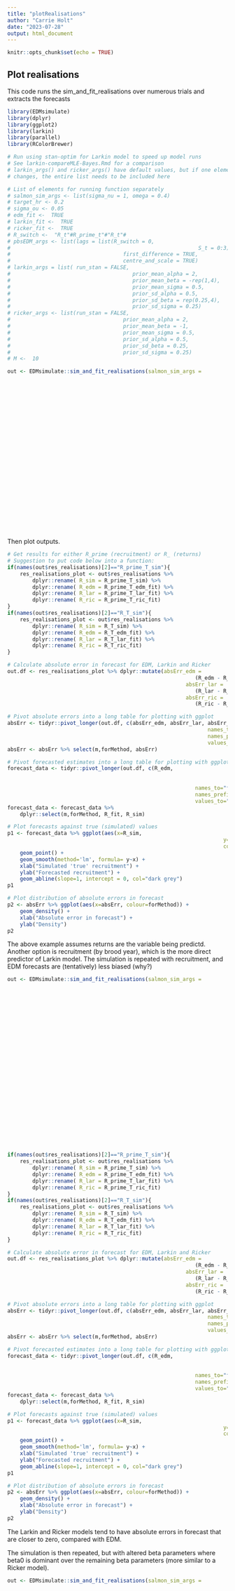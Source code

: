 ```yaml
---
title: "plotRealisations"
author: "Carrie Holt"
date: "2023-07-28"
output: html_document
---
```


```r
knitr::opts_chunk$set(echo = TRUE)
```

## Plot realisations

This code runs the sim_and_fit_realisations over numerous trials and extracts the forecasts

```r
library(EDMsimulate)
library(dplyr)
library(ggplot2)
library(larkin)
library(parallel)
library(RColorBrewer)

# Run using stan-optim for Larkin model to speed up model runs
# See larkin-compareMLE-Bayes.Rmd for a comparison
# larkin_args() and ricker_args() have default values, but if one element 
# changes, the entire list needs to be included here

# List of elements for running function separately
# salmon_sim_args <- list(sigma_nu = 1, omega = 0.4)
# target_hr <- 0.2
# sigma_ou <- 0.05
# edm_fit <-  TRUE
# larkin_fit <-  TRUE
# ricker_fit <-  TRUE
# R_switch <-  "R_t"#R_prime_t"#"R_t"#
# pbsEDM_args <- list(lags = list(R_switch = 0,
# 															 S_t = 0:3),
# 									 first_difference = TRUE,
# 									 centre_and_scale = TRUE)
# larkin_args = list( run_stan = FALSE,
# 										prior_mean_alpha = 2,
# 										prior_mean_beta = -rep(1,4),
# 										prior_mean_sigma = 0.5,
# 										prior_sd_alpha = 0.5,
# 										prior_sd_beta = rep(0.25,4),
# 										prior_sd_sigma = 0.25)
# ricker_args <- list(run_stan = FALSE,
# 									 prior_mean_alpha = 2,
# 									 prior_mean_beta = -1,
# 									 prior_mean_sigma = 0.5,
# 									 prior_sd_alpha = 0.5,
# 									 prior_sd_beta = 0.25,
# 									 prior_sd_sigma = 0.25)
# M <-  10

out <- EDMsimulate::sim_and_fit_realisations(salmon_sim_args = 
																						 	list(sigma_nu = 1, 
																						 			 omega = 0.4), 
																						 target_hr = 0.2,
																						 sigma_ou = 0.05,
																						 larkin_fit = TRUE,
																						 ricker_fit = TRUE,
																						 R_switch = "R_t",#"R_prime_t",#"R_t",#
																						 larkin_args = list(
																						 	run_stan = FALSE,
																						  prior_mean_alpha = 2,
																						  prior_mean_beta = -rep(1,4),
																						  prior_mean_sigma = 0.5,
																						  prior_sd_alpha = 0.5,
																						  prior_sd_beta = rep(0.25,4),
																						  prior_sd_sigma = 0.25),
																						 ricker_args = list(
																						 	run_stan = FALSE,
																						 	prior_mean_alpha = 2,
																						 	prior_mean_beta = -1,
																						 	prior_mean_sigma = 0.5,
																						 	prior_sd_alpha = 0.5,
																						 	prior_sd_beta = 0.25,
																						 	prior_sd_sigma = 0.25),
																						 M = 100)
```
Then plot outputs.

```r
# Get results for either R_prime (recruitment) or R_ (returns)
# Suggestion to put code below into a function:
if(names(out$res_realisations)[2]=="R_prime_T_sim"){
	res_realisations_plot <- out$res_realisations %>% 
		dplyr::rename( R_sim = R_prime_T_sim) %>% 
		dplyr::rename( R_edm = R_prime_T_edm_fit) %>% 
		dplyr::rename( R_lar = R_prime_T_lar_fit) %>% 
		dplyr::rename( R_ric = R_prime_T_ric_fit)
}
if(names(out$res_realisations)[2]=="R_T_sim"){
	res_realisations_plot <- out$res_realisations %>% 
		dplyr::rename( R_sim = R_T_sim) %>% 
		dplyr::rename( R_edm = R_T_edm_fit) %>% 
		dplyr::rename( R_lar = R_T_lar_fit) %>% 
		dplyr::rename( R_ric = R_T_ric_fit)
}

# Calculate absolute error in forecast for EDM, Larkin and Ricker
out.df <- res_realisations_plot %>% dplyr::mutate(absErr_edm = 
														 	(R_edm - R_sim), 
														 absErr_lar = 
														 	(R_lar - R_sim),
														 absErr_ric = 
														 	(R_ric - R_sim))

# Pivot absolute errors into a long table for plotting with ggplot
absErr <- tidyr::pivot_longer(out.df, c(absErr_edm, absErr_lar, absErr_ric), 
																names_to="forMethod", 
																names_prefix = "absErr_", 
																values_to="absErr")
absErr <- absErr %>% select(m,forMethod, absErr)

# Pivot forecasted estimates into a long table for plotting with ggplot
forecast_data <- tidyr::pivot_longer(out.df, c(R_edm, 
																						R_lar,
																						R_ric), 
															names_to="forMethod", 
															names_prefix = "R_", 
															values_to="R_fit") 
forecast_data <- forecast_data %>% 
	dplyr::select(m,forMethod, R_fit, R_sim)

# Plot forecasts against true (simulated) values
p1 <- forecast_data %>% ggplot(aes(x=R_sim, 
																	 y=R_fit, 
																	 colour=forMethod)) + 
	geom_point() + 
	geom_smooth(method='lm', formula= y~x) + 
	xlab("Simulated 'true' recruitment") + 
	ylab("Forecasted recruitment") +
	geom_abline(slope=1, intercept = 0, col="dark grey")
p1

# Plot distribution of absolute errors in forecast
p2 <- absErr %>% ggplot(aes(x=absErr, colour=forMethod)) + 
	geom_density() +
	xlab("Absolute error in forecast") +
	ylab("Density")
p2

```
The above example assumes returns are the variable being predictd. Another option is recruitment (by brood year), which is the more direct predictor of Larkin model. The simulation is repeated with recruitment, and EDM forecasts are (tentatively) less biased (why?)

```r
out <- EDMsimulate::sim_and_fit_realisations(salmon_sim_args = 
																						 	list(sigma_nu = 1, 
																						 			 omega = 0.4), 
																						 target_hr = 0.2,
																						 sigma_ou = 0.05,
																						 larkin_fit = TRUE,
																						 ricker_fit = TRUE,
																						 R_switch = "R_prime_t",#"R_t",#
																						 larkin_args = list(
																						 	run_stan = FALSE,
																						  prior_mean_alpha = 2,
																						  prior_mean_beta = -rep(1,4),
																						  prior_mean_sigma = 0.5,
																						  prior_sd_alpha = 0.5,
																						  prior_sd_beta = rep(0.25,4),
																						  prior_sd_sigma = 0.25),
																						 ricker_args = list(
																						 	run_stan = FALSE,
																						 	prior_mean_alpha = 2,
																						 	prior_mean_beta = -1,
																						 	prior_mean_sigma = 0.5,
																						 	prior_sd_alpha = 0.5,
																						 	prior_sd_beta = 0.25,
																						 	prior_sd_sigma = 0.25),
																						 M = 100)


if(names(out$res_realisations)[2]=="R_prime_T_sim"){
	res_realisations_plot <- out$res_realisations %>% 
		dplyr::rename( R_sim = R_prime_T_sim) %>% 
		dplyr::rename( R_edm = R_prime_T_edm_fit) %>% 
		dplyr::rename( R_lar = R_prime_T_lar_fit) %>% 
		dplyr::rename( R_ric = R_prime_T_ric_fit)
}
if(names(out$res_realisations)[2]=="R_T_sim"){
	res_realisations_plot <- out$res_realisations %>% 
		dplyr::rename( R_sim = R_T_sim) %>% 
		dplyr::rename( R_edm = R_T_edm_fit) %>% 
		dplyr::rename( R_lar = R_T_lar_fit) %>% 
		dplyr::rename( R_ric = R_T_ric_fit)
}

# Calculate absolute error in forecast for EDM, Larkin and Ricker
out.df <- res_realisations_plot %>% dplyr::mutate(absErr_edm = 
														 	(R_edm - R_sim), 
														 absErr_lar = 
														 	(R_lar - R_sim),
														 absErr_ric = 
														 	(R_ric - R_sim))

# Pivot absolute errors into a long table for plotting with ggplot
absErr <- tidyr::pivot_longer(out.df, c(absErr_edm, absErr_lar, absErr_ric), 
																names_to="forMethod", 
																names_prefix = "absErr_", 
																values_to="absErr")
absErr <- absErr %>% select(m,forMethod, absErr)

# Pivot forecasted estimates into a long table for plotting with ggplot
forecast_data <- tidyr::pivot_longer(out.df, c(R_edm, 
																						R_lar,
																						R_ric), 
															names_to="forMethod", 
															names_prefix = "R_", 
															values_to="R_fit") 
forecast_data <- forecast_data %>% 
	dplyr::select(m,forMethod, R_fit, R_sim)

# Plot forecasts against true (simulated) values
p1 <- forecast_data %>% ggplot(aes(x=R_sim, 
																	 y=R_fit, 
																	 colour=forMethod)) + 
	geom_point() + 
	geom_smooth(method='lm', formula= y~x) + 
	xlab("Simulated 'true' recruitment") + 
	ylab("Forecasted recruitment") +
	geom_abline(slope=1, intercept = 0, col="dark grey")
p1

# Plot distribution of absolute errors in forecast
p2 <- absErr %>% ggplot(aes(x=absErr, colour=forMethod)) + 
	geom_density() +
	xlab("Absolute error in forecast") +
	ylab("Density")
p2

```


The Larkin and Ricker models tend to have absolute errors in forecast that are closer to zero, compared with EDM.

The simulation is then repeated, but with altered beta parameters where beta0 is dominant over the remaining beta parameters (more similar to a Ricker model).

```r
out <- EDMsimulate::sim_and_fit_realisations(salmon_sim_args = 
																						 	list(sigma_nu = 1, 
																						 			 omega = 0.4,
																						 			 beta = c(0.45, 0.25, 0.15, 0.15)), 
																						 target_hr = 0.2,
																						 sigma_ou = 0.05,
																						 R_switch = "R_t",#"R_prime_t",#"R_t",#
																						 larkin_fit = TRUE,
																						 ricker_fit = TRUE,
																						 larkin_args = list(
																						 	run_stan = FALSE,
																						  prior_mean_alpha = 2,
																						  prior_mean_beta = -rep(1,4),
																						  prior_mean_sigma = 0.5,
																						  prior_sd_alpha = 0.5,
																						  prior_sd_beta = rep(0.25,4),
																						  prior_sd_sigma = 0.25),
																						 ricker_args = list(
																						 	run_stan = FALSE,
																						 	prior_mean_alpha = 2,
																						 	prior_mean_beta = -1,
																						 	prior_mean_sigma = 0.5,
																						 	prior_sd_alpha = 0.5,
																						 	prior_sd_beta = 0.25,
																						 	prior_sd_sigma = 0.25),
																						 M = 100)

# Get results for either R_prime (recruitment) or R_ (returns)
if(names(out$res_realisations)[2]=="R_prime_T_sim"){
	res_realisations_plot <- out$res_realisations %>% 
		dplyr::rename( R_sim = R_prime_T_sim) %>% 
		dplyr::rename( R_edm = R_prime_T_edm_fit) %>% 
		dplyr::rename( R_lar = R_prime_T_lar_fit) %>% 
		dplyr::rename( R_ric = R_prime_T_ric_fit)
}
if(names(out$res_realisations)[2]=="R_T_sim"){
	res_realisations_plot <- out$res_realisations %>% 
		dplyr::rename( R_sim = R_T_sim) %>% 
		dplyr::rename( R_edm = R_T_edm_fit) %>% 
		dplyr::rename( R_lar = R_T_lar_fit) %>% 
		dplyr::rename( R_ric = R_T_ric_fit)
}

out.df <- res_realisations_plot  %>% dplyr::mutate(absErr_edm = 
														 	(R_edm - R_sim), 
														 absErr_lar = 
														 	(R_lar - R_sim),
														 absErr_ric = 
														 	(R_ric - R_sim))

absErr <- tidyr::pivot_longer(out.df, c(absErr_edm, absErr_lar, absErr_ric), 
																names_to="forMethod", 
																names_prefix = "absErr_", 
																values_to="absErr")
absErr <- absErr %>% select(m,forMethod, absErr)

forecast_data <- tidyr::pivot_longer(out.df, c(R_edm, 
																						R_lar,
																						R_ric), 
															names_to="forMethod", 
															names_prefix = "R_", 
															values_to="R_fit") 
forecast_data <- forecast_data %>% 
	select(m,forMethod, R_fit, R_sim)

p3 <- forecast_data %>% ggplot(aes(x=R_sim, 
																	 y=R_fit, 
																	 colour=forMethod)) + 
	geom_point() + 
	geom_smooth(method='lm', formula= y~x) + 
	xlab("Simulated 'true' recruitment") + 
	ylab("Forecasted recruitment") +
	geom_abline(slope=1, intercept = 0, col="dark grey")
p3
p4 <- absErr %>% ggplot(aes(x=absErr, colour=forMethod)) + 
	geom_density() +
	xlab("Absolute error in forecast") +
	ylab("Density")
p4

```

Simulations were then run with low process variation (sigma_nu=0.1)

```r
out <- EDMsimulate::sim_and_fit_realisations(salmon_sim_args = 
																						 	list(sigma_nu = 0.1, 
																						 			 omega = 0.4), 
																						 target_hr = 0.2,
																						 sigma_ou = 0.05,
																						 larkin_fit = TRUE,
																						 ricker_fit = TRUE,
																						 R_switch = "R_t",#"R_t",#
																						 larkin_args = list(
																						 	run_stan = FALSE,
																						  prior_mean_alpha = 2,
																						  prior_mean_beta = -rep(1,4),
																						  prior_mean_sigma = 0.5,
																						  prior_sd_alpha = 0.5,
																						  prior_sd_beta = rep(0.25,4),
																						  prior_sd_sigma = 0.25),
																						 ricker_args = list(
																						 	run_stan = FALSE,
																						 	prior_mean_alpha = 2,
																						 	prior_mean_beta = -1,
																						 	prior_mean_sigma = 0.5,
																						 	prior_sd_alpha = 0.5,
																						 	prior_sd_beta = 0.25,
																						 	prior_sd_sigma = 0.25),
																						 M = 100)


if(names(out$res_realisations)[2]=="R_prime_T_sim"){
	res_realisations_plot <- out$res_realisations %>% 
		dplyr::rename( R_sim = R_prime_T_sim) %>% 
		dplyr::rename( R_edm = R_prime_T_edm_fit) %>% 
		dplyr::rename( R_lar = R_prime_T_lar_fit) %>% 
		dplyr::rename( R_ric = R_prime_T_ric_fit)
}
if(names(out$res_realisations)[2]=="R_T_sim"){
	res_realisations_plot <- out$res_realisations %>% 
		dplyr::rename( R_sim = R_T_sim) %>% 
		dplyr::rename( R_edm = R_T_edm_fit) %>% 
		dplyr::rename( R_lar = R_T_lar_fit) %>% 
		dplyr::rename( R_ric = R_T_ric_fit)
}

# Calculate absolute error in forecast for EDM, Larkin and Ricker
out.df <- res_realisations_plot %>% dplyr::mutate(absErr_edm = 
														 	(R_edm - R_sim), 
														 absErr_lar = 
														 	(R_lar - R_sim),
														 absErr_ric = 
														 	(R_ric - R_sim))

# Pivot absolute errors into a long table for plotting with ggplot
absErr <- tidyr::pivot_longer(out.df, c(absErr_edm, absErr_lar, absErr_ric), 
																names_to="forMethod", 
																names_prefix = "absErr_", 
																values_to="absErr")
absErr <- absErr %>% select(m,forMethod, absErr)

# Pivot forecasted estimates into a long table for plotting with ggplot
forecast_data <- tidyr::pivot_longer(out.df, c(R_edm, 
																						R_lar,
																						R_ric), 
															names_to="forMethod", 
															names_prefix = "R_", 
															values_to="R_fit") 
forecast_data <- forecast_data %>% 
	dplyr::select(m,forMethod, R_fit, R_sim)

# Plot forecasts against true (simulated) values
p1 <- forecast_data %>% ggplot(aes(x=R_sim, 
																	 y=R_fit, 
																	 colour=forMethod)) + 
	geom_point() + 
	geom_smooth(method='lm', formula= y~x) + 
	xlab("Simulated 'true' recruitment") + 
	ylab("Forecasted recruitment") +
	geom_abline(slope=1, intercept = 0, col="dark grey")
p1

# Plot distribution of absolute errors in forecast
p2 <- absErr %>% ggplot(aes(x=absErr, colour=forMethod)) + 
	geom_density() +
	xlab("Absolute error in forecast") +
	ylab("Density")
p2

```

Simulations were then run including temporal variabilty in productivity (Larkin alpha parameter), with a trends similar to those observed historically for Fraser River Sockeye salmon (Pestal et al. in review; Huang et al. 2020 [Fraser Sockeye RPA]). Three patterns in temporal variability in productivity are evident in the historical time-series: (1) stable productivity throughout most of the time-series with the exception of declines in the most recent generation (e.g., Nadina, Seymour, Gates, Upper Pitt River, Scotch, Chilko, Late Shuswap) , (2) gradual declines starting in the 1970s (e.g.,Upper Barriere, Portage, Early Stuart, Bowron), and (3) relatively stable productivity in early time-series until 1990 followed by steeper declines (e.g., Weaver Creek, Raft, Birkenhead, Stellako, Quesnel, Late Stuart, Weaver Creek). 

```r

# Fraser Sockeye time-series run 1950-2016 BY, so 1970 is T minus 46 (or year 34 in 80 year time-series) and 1990 is T minus 26 (or year 54 in 80 year time-series)
alpha1 <- c(rep(exp(2), 100), rep(exp(2), 76), seq(exp(2), exp(1.75), length.out=4))
alpha2 <- c(rep(exp(2), 100), rep(exp(2), 34), seq(exp(2), exp(0.5), length.out=46))
alpha3 <- c(rep(exp(2), 100), rep(exp(2), 54), seq(exp(2), exp(0.5), length.out=26))
df <- data.frame(year = rep(1:180,3), 
								 productivity = c(alpha1, alpha2, alpha3), 
								 trend=c(rep(1,180), rep(2, 180), rep(3,180)))

p1 <- df |> ggplot2::ggplot(aes(x=year, y=productivity, colour=as.factor(trend))) + geom_line()
p1

```

These trends were then included in the simulation runs
```r


out <- EDMsimulate::sim_and_fit_realisations(salmon_sim_args = 
																						 	list(alpha = alpha2,
																						 			 sigma_nu = 1, 
																						 			 omega = 0.4), 
																							target_hr = 0.2,
																						  sigma_ou = 0.05,
																							R_switch = "R_t",#"R_prime_t",#"R_t",#
																							larkin_fit = TRUE,
																							ricker_fit = TRUE,
																							larkin_args = list(
																						 	run_stan = FALSE,
																						  prior_mean_alpha = 2,
																						  prior_mean_beta = -rep(1,4),
																						  prior_mean_sigma = 0.5,
																						  prior_sd_alpha = 0.5,
																						  prior_sd_beta = rep(0.25,4),
																						  prior_sd_sigma = 0.25),
																						 ricker_args = list(
																						 	run_stan = FALSE,
																						 	prior_mean_alpha = 2,
																						 	prior_mean_beta = -1,
																						 	prior_mean_sigma = 0.5,
																						 	prior_sd_alpha = 0.5,
																						 	prior_sd_beta = 0.25,
																						 	prior_sd_sigma = 0.25),
																						 M = 100)

# Get results for either R_prime (recruitment) or R_ (returns)
if(names(out$res_realisations)[2]=="R_prime_T_sim"){
	res_realisations_plot <- out$res_realisations %>% 
		dplyr::rename( R_sim = R_prime_T_sim) %>% 
		dplyr::rename( R_edm = R_prime_T_edm_fit) %>% 
		dplyr::rename( R_lar = R_prime_T_lar_fit) %>% 
		dplyr::rename( R_ric = R_prime_T_ric_fit)
}
if(names(out$res_realisations)[2]=="R_T_sim"){
	res_realisations_plot <- out$res_realisations %>% 
		dplyr::rename( R_sim = R_T_sim) %>% 
		dplyr::rename( R_edm = R_T_edm_fit) %>% 
		dplyr::rename( R_lar = R_T_lar_fit) %>% 
		dplyr::rename( R_ric = R_T_ric_fit)
}

out.df <- res_realisations_plot %>% dplyr::mutate(absErr_edm = 
														 	(R_edm - R_sim), 
														 absErr_lar = 
														 	(R_lar - R_sim),
														 absErr_ric = 
														 	(R_ric - R_sim))

absErr <- tidyr::pivot_longer(out.df, c(absErr_edm, absErr_lar, absErr_ric), 
																names_to="forMethod", 
																names_prefix = "absErr_", 
																values_to="absErr")
absErr <- absErr %>% select(m,forMethod, absErr)

forecast_data <- tidyr::pivot_longer(out.df, c(R_edm, 
																						R_lar,
																						R_ric), 
															names_to="forMethod", 
															names_prefix = "R_", 
															values_to="R_fit") 
forecast_data <- forecast_data %>% 
	select(m,forMethod, R_fit, R_sim)

p4 <- forecast_data %>% ggplot(aes(x=R_sim, 
																	 y=R_fit, 
																	 colour=forMethod)) + 
	geom_point() + 
	geom_smooth(method='lm', formula= y~x) + 
	xlab("Simulated 'true' recruitment") + 
	ylab("Forecasted recruitment") +
	geom_abline(slope=1, intercept = 0, col="dark grey")
p4
p5 <- absErr %>% ggplot(aes(x=absErr, colour=forMethod)) + 
	geom_density() +
	xlab("Absolute error in forecast") +
	ylab("Density")
p5

```
And repeated with low process variation. 
```r

out <- EDMsimulate::sim_and_fit_realisations(salmon_sim_args = 
																						 	list(alpha = alpha2,
																						 			 sigma_nu = 0.1, 
																						 			 omega = 0.4), 
																							target_hr = 0.2,
																						  sigma_ou = 0.05,
																							R_switch = "R_t",#"R_prime_t",#"R_t",#
																							larkin_fit = TRUE,
																							ricker_fit = TRUE,
																							larkin_args = list(
																						 	run_stan = FALSE,
																						  prior_mean_alpha = 2,
																						  prior_mean_beta = -rep(1,4),
																						  prior_mean_sigma = 0.5,
																						  prior_sd_alpha = 0.5,
																						  prior_sd_beta = rep(0.25,4),
																						  prior_sd_sigma = 0.25),
																						 ricker_args = list(
																						 	run_stan = FALSE,
																						 	prior_mean_alpha = 2,
																						 	prior_mean_beta = -1,
																						 	prior_mean_sigma = 0.5,
																						 	prior_sd_alpha = 0.5,
																						 	prior_sd_beta = 0.25,
																						 	prior_sd_sigma = 0.25),
																						 M = 100)

# Get results for either R_prime (recruitment) or R_ (returns)
if(names(out$res_realisations)[2]=="R_prime_T_sim"){
	res_realisations_plot <- out$res_realisations %>% 
		dplyr::rename( R_sim = R_prime_T_sim) %>% 
		dplyr::rename( R_edm = R_prime_T_edm_fit) %>% 
		dplyr::rename( R_lar = R_prime_T_lar_fit) %>% 
		dplyr::rename( R_ric = R_prime_T_ric_fit)
}
if(names(out$res_realisations)[2]=="R_T_sim"){
	res_realisations_plot <- out$res_realisations %>% 
		dplyr::rename( R_sim = R_T_sim) %>% 
		dplyr::rename( R_edm = R_T_edm_fit) %>% 
		dplyr::rename( R_lar = R_T_lar_fit) %>% 
		dplyr::rename( R_ric = R_T_ric_fit)
}

out.df <- res_realisations_plot %>% dplyr::mutate(absErr_edm = 
														 	(R_edm - R_sim), 
														 absErr_lar = 
														 	(R_lar - R_sim),
														 absErr_ric = 
														 	(R_ric - R_sim))

absErr <- tidyr::pivot_longer(out.df, c(absErr_edm, absErr_lar, absErr_ric), 
																names_to="forMethod", 
																names_prefix = "absErr_", 
																values_to="absErr")
absErr <- absErr %>% select(m,forMethod, absErr)

forecast_data <- tidyr::pivot_longer(out.df, c(R_edm, 
																						R_lar,
																						R_ric), 
															names_to="forMethod", 
															names_prefix = "R_", 
															values_to="R_fit") 
forecast_data <- forecast_data %>% 
	select(m,forMethod, R_fit, R_sim)

p4 <- forecast_data %>% ggplot(aes(x=R_sim, 
																	 y=R_fit, 
																	 colour=forMethod)) + 
	geom_point() + 
	geom_smooth(method='lm', formula= y~x) + 
	xlab("Simulated 'true' recruitment") + 
	ylab("Forecasted recruitment") +
	geom_abline(slope=1, intercept = 0, col="dark grey")
p4
p5 <- absErr %>% ggplot(aes(x=absErr, colour=forMethod)) + 
	geom_density() +
	xlab("Absolute error in forecast") +
	ylab("Density")
p5


```

